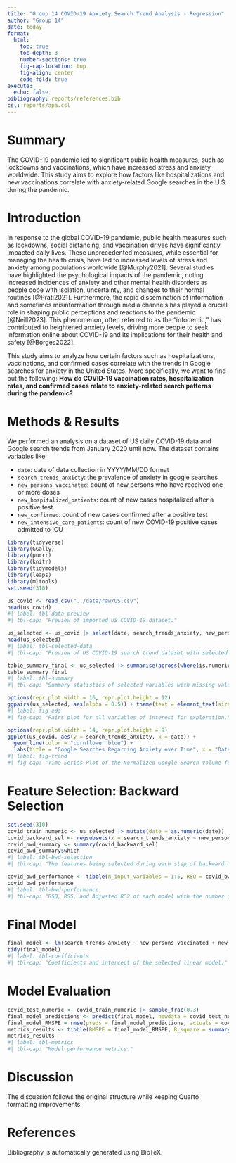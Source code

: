 ```yaml
---
title: "Group 14 COVID-19 Anxiety Search Trend Analysis - Regression"
author: "Group 14"
date: today
format:
  html:
    toc: true
    toc-depth: 3
    number-sections: true
    fig-cap-location: top
    fig-align: center
    code-fold: true
execute:
  echo: false
bibliography: reports/references.bib
csl: reports/apa.csl
---
```


# Summary
The COVID-19 pandemic led to significant public health measures, such as lockdowns and vaccinations, which have increased stress and anxiety worldwide. This study aims to explore how factors like hospitalizations and new vaccinations correlate with anxiety-related Google searches in the U.S. during the pandemic.

# Introduction
In response to the global COVID-19 pandemic, public health measures such as lockdowns, social distancing, and vaccination drives have significantly impacted daily lives. These unprecedented measures, while essential for managing the health crisis, have led to increased levels of stress and anxiety among populations worldwide [@Murphy2021]. Several studies have highlighted the psychological impacts of the pandemic, noting increased incidences of anxiety and other mental health disorders as people cope with isolation, uncertainty, and changes to their normal routines [@Prati2021]. Furthermore, the rapid dissemination of information and sometimes misinformation through media channels has played a crucial role in shaping public perceptions and reactions to the pandemic [@Neill2023]. This phenomenon, often referred to as the "infodemic," has contributed to heightened anxiety levels, driving more people to seek information online about COVID-19 and its implications for their health and safety [@Borges2022].

This study aims to analyze how certain factors such as hospitalizations, vaccinations, and confirmed cases correlate with the trends in Google searches for anxiety in the United States. More specifically, we want to find out the following: **How do COVID-19 vaccination rates, hospitalization rates, and confirmed cases relate to anxiety-related search patterns during the pandemic?**

# Methods & Results

We performed an analysis on a dataset of US daily COVID-19 data and Google search trends from January 2020 until now. The dataset contains variables like:

- `date`: date of data collection in YYYY/MM/DD format
- `search_trends_anxiety`: the prevalence of anxiety in google searches
- `new_persons_vaccinated`: count of new persons who have received one or more doses
- `new_hospitalized_patients`: count of new cases hospitalized after a positive test
- `new_confirmed`: count of new cases confirmed after a positive test
- `new_intensive_care_patients`: count of new COVID-19 positive cases admitted to ICU

```r
library(tidyverse)
library(GGally)
library(purrr)
library(knitr)
library(tidymodels)
library(leaps)
library(mltools)
set.seed(310)
```

```r
us_covid <- read_csv("../data/raw/US.csv")
head(us_covid)
#| label: tbl-data-preview
#| tbl-cap: "Preview of imported US COVID-19 dataset."
```

```r
us_selected <- us_covid |> select(date, search_trends_anxiety, new_persons_vaccinated, new_hospitalized_patients, new_confirmed, new_intensive_care_patients) |> drop_na()
head(us_selected)
#| label: tbl-selected-data
#| tbl-cap: "Preview of US COVID-19 search trend dataset with selected variables."
```

```r
table_summary_final <- us_selected |> summarise(across(where(is.numeric), list(Min = min, Mean = mean, Max = max)))
table_summary_final
#| label: tbl-summary
#| tbl-cap: "Summary statistics of selected variables with missing values counts of the original dataset."
```

```r
options(repr.plot.width = 16, repr.plot.height = 12)
ggpairs(us_selected, aes(alpha = 0.5)) + theme(text = element_text(size = 13))
#| label: fig-eda
#| fig-cap: "Pairs plot for all variables of interest for exploration."
```

```r
options(repr.plot.width = 14, repr.plot.height = 9)
ggplot(us_covid, aes(y = search_trends_anxiety, x = date)) +
  geom_line(color = "cornflower blue") +
  labs(title = "Google Searches Regarding Anxiety over Time", x = "Date", y = "Normalized Search Volume")
#| label: fig-trend
#| fig-cap: "Time Series Plot of the Normalized Google Search Volume for Anxiety on a given date."
```

# Feature Selection: Backward Selection

```r
set.seed(310)
covid_train_numeric <- us_selected |> mutate(date = as.numeric(date))
covid_backward_sel <- regsubsets(x = search_trends_anxiety ~ new_persons_vaccinated + new_hospitalized_patients + new_confirmed + new_intensive_care_patients + date, nvmax = 5, data = covid_train_numeric, method = "backward")
covid_bwd_summary <- summary(covid_backward_sel)
covid_bwd_summary$which
#| label: tbl-bwd-selection
#| tbl-cap: "The features being selected during each step of backward model selection."
```

```r
covid_bwd_performance <- tibble(n_input_variables = 1:5, RSQ = covid_bwd_summary$rsq, ADJ.R2 = covid_bwd_summary$adjr2)
covid_bwd_performance
#| label: tbl-bwd-performance
#| tbl-cap: "RSQ, RSS, and Adjusted R^2 of each model with the number of features used."
```

# Final Model

```r
final_model <- lm(search_trends_anxiety ~ new_persons_vaccinated + new_hospitalized_patients + date, data = covid_train_numeric)
tidy(final_model)
#| label: tbl-coefficients
#| tbl-cap: "Coefficients and intercept of the selected linear model."
```

# Model Evaluation

```r
covid_test_numeric <- covid_train_numeric |> sample_frac(0.3)
final_model_predictions <- predict(final_model, newdata = covid_test_numeric)
final_model_RMSPE = rmse(preds = final_model_predictions, actuals = covid_test_numeric$search_trends_anxiety)
metrics_results <- tibble(RMSPE = final_model_RMSPE, R_square = summary(final_model)$r.squared)
metrics_results
#| label: tbl-metrics
#| tbl-cap: "Model performance metrics."
```

# Discussion
The discussion follows the original structure while keeping Quarto formatting improvements.

# References
Bibliography is automatically generated using BibTeX.


